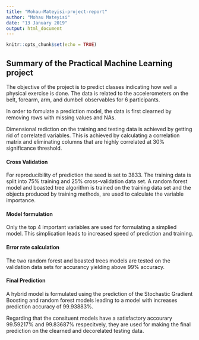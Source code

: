 ---
title: "Mohau-Mateyisi-project-report"
author: "Mohau Mateyisi"
date: "13 January 2019"
output: html_document
---

```{r setup, include=FALSE}
knitr::opts_chunk$set(echo = TRUE)
```

## Summary of the Practical Machine Learning project

The objective of the project is to predict classes indicating how well a physical exercise is done. The data is related to the accelerometers on the belt, forearm, arm, and dumbell observables for 6 participants. 

In order to fomulate a prediction model, the data is first clearned by removing rows with missing values and NAs.

Dimensional rediction on the training and testing data is achieved by getting rid of correlated variables. This is achieved by calculating a correlation matrix and eliminating columns that are highly correlated at 30% significance threshold. 

#### Cross Validation

For reproducibility of prediction the seed is set to 3833.
The training data is split into 75% training and 25% cross-validation data set. A random forest model and boasted tree algorithm is trained on the training data set and the objects produced by training methods, sre used to calculate the variable importance.

#### Model formulation

 Only the top 4 important variables are used for formulating a simplied model. This simplication leads to increased speed of prediction and training.

#### Error rate calculation
The two random forest and boasted trees models are tested on the validation data sets for accurancy yielding above 99% accuracy. 

#### Final Prediction 

A hybrid model is formulated using the prediction of the Stochastic Gradient Boosting and random forest models leading to a model with increases prediction accuracy of 99.93883%.

Regarding that the consituent models have a satisfactory accourary 99.59217% and 99.83687% respecitvely, they are used for making the final prediction on the clearned and decorelated testing data.



